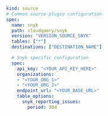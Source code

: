 ```yaml copy
kind: source
# Common source-plugin configuration
spec:
  name: snyk
  path: cloudquery/snyk
  version: "VERSION_SOURCE_SNYK"
  tables: ["*"]
  destinations: ["DESTINATION_NAME"]

  # Snyk specific configuration
  spec:
    api_key: "<YOUR_API_KEY_HERE>"
    organizations:
    - "<YOUR_ORG_1>"
    - "<YOUR_ORG_2>"
    endpoint_url: "<YOUR_BASE_URL>"
    table_options:
      snyk_reporting_issues:
        period: 30d
```